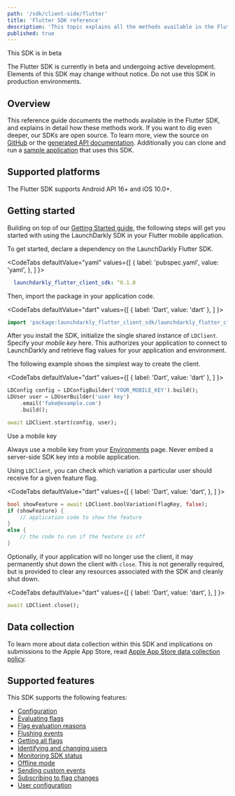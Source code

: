 ```yaml
---
path: '/sdk/client-side/flutter'
title: 'Flutter SDK reference'
description: 'This topic explains all the methods available in the Flutter SDK.'
published: true
---
```


<Callout intent="alert">
<CalloutTitle>This SDK is in beta</CalloutTitle>
<CalloutDescription>

The Flutter SDK is currently in beta and undergoing active development. Elements of this SDK may change without notice. Do not use this SDK in production environments.

</CalloutDescription>
</Callout>

## Overview

This reference guide documents the methods available in the Flutter SDK, and explains in detail how these methods work. If you want to dig even deeper, our SDKs are open source. To learn more, view the source on [GitHub](https://github.com/launchdarkly/flutter-client-sdk) or the [generated API documentation](https://launchdarkly.github.io/flutter-client-sdk/). Additionally you can clone and run a [sample application](https://github.com/launchdarkly/hello-flutter) that uses this SDK.

## Supported platforms

The Flutter SDK supports Android API 16+ and iOS 10.0+.

## Getting started

Building on top of our [Getting Started guide](/home/getting-started), the following steps will get you started with using the LaunchDarkly SDK in your Flutter mobile application.

To get started, declare a dependency on the LaunchDarkly Flutter SDK.

<CodeTabs
  defaultValue="yaml"
  values={[
    { label: 'pubspec.yaml', value: 'yaml', },
  ]
}>
<CodeTabItem value="yaml">

```yaml
  launchdarkly_flutter_client_sdk: ^0.1.0
```

</CodeTabItem>
</CodeTabs>

Then, import the package in your application code.

<CodeTabs
  defaultValue="dart"
  values={[
    { label: 'Dart', value: 'dart' },
  ]
}>
<CodeTabItem value="dart">

```dart
import 'package:launchdarkly_flutter_client_sdk/launchdarkly_flutter_client_sdk.dart';
```

</CodeTabItem>
</CodeTabs>

After you install the SDK, initialize the single shared instance of `LDClient`. Specify your _mobile key_ here. This authorizes your application to connect to LaunchDarkly and retrieve flag values for your application and environment.

The following example shows the simplest way to create the client.

<CodeTabs
  defaultValue="dart"
  values={[
    { label: 'Dart', value: 'dart' },
  ]
}>
<CodeTabItem value="dart">

```dart
LDConfig config = LDConfigBuilder('YOUR_MOBILE_KEY').build();
LDUser user = LDUserBuilder('user key')
    .email('fake@example.com')
    .build();

await LDClient.start(config, user);
```

</CodeTabItem>
</CodeTabs>

<Callout intent="info">
  <CalloutTitle>Use a mobile key</CalloutTitle>
<CalloutDescription>

Always use a mobile key from your [Environments](https://app.launchdarkly.com/settings#/environments) page. Never embed a server-side SDK key into a mobile application.

</CalloutDescription>
</Callout>

Using `LDClient`, you can check which variation a particular user should receive for a given feature flag.

<CodeTabs
  defaultValue="dart"
  values={[
    { label: 'Dart', value: 'dart', },
  ]
}>
<CodeTabItem value="dart">

```dart
bool showFeature = await LDClient.boolVariation(flagKey, false);
if (showFeature) {
    // application code to show the feature
}
else {
    // the code to run if the feature is off
}
```

</CodeTabItem>
</CodeTabs>

Optionally, if your application will no longer use the client, it may permanently shut down the client with `close`. This is not generally required, but is provided to clear any resources associated with the SDK and cleanly shut down.

<CodeTabs
  defaultValue="dart"
  values={[
    { label: 'Dart', value: 'dart', },
  ]
}>
<CodeTabItem value="dart">

```dart
await LDClient.close();
```

</CodeTabItem>
</CodeTabs>

## Data collection

To learn more about data collection within this SDK and implications on submissions to the Apple App Store, read [Apple App Store data collection policy](/sdk/concepts/apple-app-store).

## Supported features

This SDK supports the following features:

* [Configuration](/sdk/features/config#flutter)
* [Evaluating flags](/sdk/features/evaluating#flutter)
* [Flag evaluation reasons](/sdk/features/evaluation-reasons#flutter)
* [Flushing events](/sdk/features/flush#flutter)
* [Getting all flags](/sdk/features/all-flags#flutter)
* [Identifying and changing users](/sdk/features/identify#flutter)
* [Monitoring SDK status](/sdk/features/monitoring#flutter)
* [Offline mode](/sdk/features/offline-mode#flutter)
* [Sending custom events](/sdk/features/events#flutter)
* [Subscribing to flag changes](/sdk/features/flag-changes#flutter)
* [User configuration](/sdk/features/user-config#flutter)
